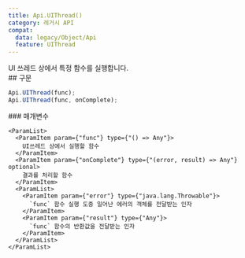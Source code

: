 ```yaml
---
title: Api.UIThread()
category: 레거시 API
compat:
  data: legacy/Object/Api
  feature: UIThread
---
```


<Section>
  UI 쓰레드 상에서 특정 함수를 실행합니다.
</Section>
<Section>
  ## 구문

  ~~~js
  Api.UIThread(func);
  Api.UIThread(func, onComplete);
  ~~~

  <Section>
    ### 매개변수

    <ParamList>
      <ParamItem param={"func"} type={"() => Any"}>
        UI쓰레드 상에서 실행할 함수
      </ParamItem>
      <ParamItem param={"onComplete"} type={"(error, result) => Any"} optional>
        결과를 처리할 함수
      </ParamItem>
      <ParamList>
        <ParamItem param={"error"} type={"java.lang.Throwable"}>
          `func` 함수 실행 도중 일어난 에러의 객체를 전달받는 인자
        </ParamItem>
        <ParamItem param={"result"} type={"Any"}>
          `func` 함수의 반환값을 전달받는 인자
        </ParamItem>
      </ParamList>
    </ParamList>
  </Section>
</Section>